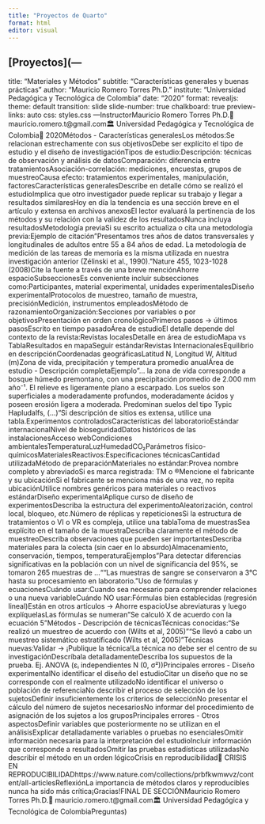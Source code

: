 ```yaml
---
title: "Proyectos de Quarto"
format: html
editor: visual
---
```


## \[Proyectos\](---

title: "Materiales y Métodos" subtitle: "Características generales y buenas prácticas" author: "Mauricio Romero Torres Ph.D." institute: "Universidad Pedagógica y Tecnológica de Colombia" date: "2020" format: revealjs: theme: default transition: slide slide-number: true chalkboard: true preview-links: auto css: styles.css ---InstructorMauricio Romero Torres Ph.D.📧 mauricio.romero.t\@gmail.com🏛️ Universidad Pedagógica y Tecnológica de Colombia📅 2020Métodos - Características generalesLos métodos:Se relacionan estrechamente con sus objetivosDebe ser explícito el tipo de estudio y el diseño de investigaciónTipos de estudio:Descripción: técnicas de observación y análisis de datosComparación: diferencia entre tratamientosAsociación-correlación: mediciones, encuestas, grupos de muestreoCausa efecto: tratamientos experimentales, manipulación, factoresCaracterísticas generalesDescribe en detalle cómo se realizó el estudioImplica que otro investigador puede replicar su trabajo y llegar a resultados similaresHoy en día la tendencia es una sección breve en el artículo y extensa en archivos anexosEl lector evaluará la pertinencia de los métodos y su relación con la validez de los resultadosNunca incluya resultadosMetodología previaSi su escrito actualiza o cita una metodología previa:Ejemplo de citación"Presentamos tres años de datos transversales y longitudinales de adultos entre 55 a 84 años de edad. La metodología de medición de las tareas de memoria es la misma utilizada en nuestra investigación anterior (Zélinski et al., 1990)."Nature 455, 1023-1028 (2008)Cite la fuente a través de una breve menciónAhorre espacioSubseccionesEs conveniente incluir subsecciones como:Participantes, material experimental, unidades experimentalesDiseño experimentalProtocolos de muestreo, tamaño de muestra, precisiónMedición, instrumentos empleadosMétodo de razonamientoOrganización:Secciones por variables o por objetivosPresentación en orden cronológicoPrimeros pasos → últimos pasosEscrito en tiempo pasadoÁrea de estudioEl detalle depende del contexto de la revista:Revistas localesDetalle en área de estudioMapa vs TablaResultados en mapaSeguir estándarRevistas InternacionalesEquilibrio en descripciónCoordenadas geográficasLatitud N, Longitud W, Altitud (m)Zona de vida, precipitación y temperatura promedio anualÁrea de estudio - Descripción completaEjemplo"... la zona de vida corresponde a bosque húmedo premontano, con una precipitación promedio de 2.000 mm año⁻¹. El relieve es ligeramente plano a escarpado. Los suelos son superficiales a moderadamente profundos, moderadamente ácidos y poseen erosión ligera a moderada. Predominan suelos del tipo Typic Hapludalfs, (...)"Si descripción de sitios es extensa, utilice una tabla.Experimentos controladosCaracterísticas del laboratorioEstándar internacionalNivel de bioseguridadDatos históricos de las instalacionesAcceso webCondiciones ambientalesTemperaturaLuzHumedadCO₂Parámetros físico-químicosMaterialesReactivos:Especificaciones técnicasCantidad utilizadaMétodo de preparaciónMateriales no estándar:Provea nombre completo y abreviadoSi es marca registrada: TM o ®Mencione el fabricante y su ubicaciónSi el fabricante se menciona más de una vez, no repita ubicaciónUtilice nombres genéricos para materiales o reactivos estándarDiseño experimentalAplique curso de diseño de experimentosDescriba la estructura del experimentoAleatorización, control local, bloqueo, etc.Número de réplicas y repeticionesSi la estructura de tratamientos o VI o VR es compleja, utilice una tablaToma de muestrasSea explícito en el tamaño de la muestraDescriba claramente el método de muestreoDescriba observaciones que pueden ser importantesDescriba materiales para la colecta (sin caer en lo absurdo)Almacenamiento, conservación, tiempos, temperaturaEjemplos"Para detectar diferencias significativas en la población con un nivel de significancia del 95%, se tomaron 265 muestras de ...""Las muestras de sangre se conservaron a 3°C hasta su procesamiento en laboratorio."Uso de fórmulas y ecuacionesCuándo usar:Cuando sea necesario para comprender relaciones o una nueva variableCuándo NO usar:Fórmulas bien establecidas (regresión lineal)Están en otros artículos → Ahorre espacioUse abreviaturas y luego explíquelasLas fórmulas se numeran"Se calculó X de acuerdo con la ecuación 5"Métodos - Descripción de técnicasTécnicas conocidas:"Se realizó un muestreo de acuerdo con (Wilts et al, 2005)""Se llevó a cabo un muestreo sistemático estratificado (Wilts et al, 2005)"Técnicas nuevas:Validar → ¡Publique la técnica!La técnica no debe ser el centro de su investigaciónDescríbala detalladamenteDescriba los supuestos de la prueba. Ej. ANOVA (εᵢ independientes N (0, σ²))Principales errores - Diseño experimentalNo identificar el diseño del estudioCitar un diseño que no se corresponde con el realmente utilizadoNo identificar el universo o población de referenciaNo describir el proceso de selección de los sujetosDefinir insuficientemente los criterios de selecciónNo presentar el cálculo del número de sujetos necesariosNo informar del procedimiento de asignación de los sujetos a los gruposPrincipales errores - Otros aspectosDefinir variables que posteriormente no se utilizan en el análisisExplicar detalladamente variables o pruebas no esencialesOmitir información necesaria para la interpretación del estudioIncluir información que corresponde a resultadosOmitir las pruebas estadísticas utilizadasNo describir el método en un orden lógicoCrisis en reproducibilidad🔬 CRISIS EN REPRODUCIBILIDADhttps://www.nature.com/collections/prbfkwmwvz/content/all-articlesReflexiónLa importancia de métodos claros y reproducibles nunca ha sido más crítica¡Gracias!FINAL DE SECCIÓNMauricio Romero Torres Ph.D.📧 mauricio.romero.t\@gmail.com🏛️ Universidad Pedagógica y Tecnológica de ColombiaPreguntas)